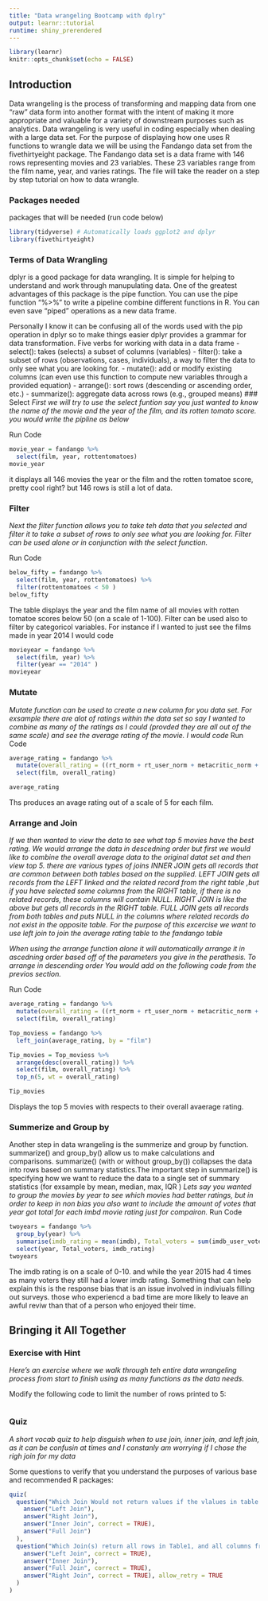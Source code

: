 ```yaml
---
title: "Data wrangeling Bootcamp with dplry"
output: learnr::tutorial
runtime: shiny_prerendered
---
```


```r
library(learnr)
knitr::opts_chunk$set(echo = FALSE)
```


## Introduction
Data wrangeling is the process of transforming and mapping data from one "raw" data form into another format with the intent of making it more appropriate and valuable for a variety of downstream purposes such as analytics. Data wrangeling is very useful in coding especially when dealing with a large data set. For the purpose of displaying how one uses R functions to wrangle data we will be using the Fandango data set from the fivethirtyeight package. The Fandango data set is a data frame with 146 rows representing movies and 23 variables. These 23 variables range from the film name, year, and varies ratings. The file will take the reader on a step by step tutorial on how to data wrangle. 

### Packages needed

packages that will be needed (run code below)

```r
library(tidyverse) # Automatically loads ggplot2 and dplyr
library(fivethirtyeight)
```

### Terms of Data Wrangling 

dplyr is a good package for data wrangling. It is simple for helping to understand and work through manupulating data. One of the greatest advantages of this package is the pipe function. You can use the pipe function “%>%” to write a pipeline combine different functions in R. You can even save "piped" operations as a new data frame. 

Personally I know it can be confusing all of the words used with the pip operation in dplyr so to make things easier dplyr provides a grammar for data transformation.
Five verbs for working with data in a data frame
- select(): takes (selects) a subset of columns (variables)
- filter(): take a subset of rows (observations, cases, individuals), a way to filter the data to only see what you are looking for. 
- mutate(): add or modify existing columns (can even use this function to compute new variables through a provided equation)
- arrange(): sort rows (descending or ascending order, etc.)
- summarize(): aggregate data across rows (e.g., grouped means)
### Select
*First we will try to use the select funtion say you just wanted to know the name of the movie and the year of the film, and its rotten tomato score. you would write the pipline as below* 

Run Code
```r
movie_year = fandango %>%
  select(film, year, rottentomatoes)
movie_year
```
it displays all 146 movies the year or the film and the rotten tomatoe score, pretty cool right? but 146 rows is still a lot of data.

### Filter

*Next the filter function allows you to take teh data that you selected and filter it to take a subset of rows to only see what you are looking for. Filter can be used alone or in conjunction with the select function.*

Run Code
```r
below_fifty = fandango %>%
  select(film, year, rottentomatoes) %>%
  filter(rottentomatoes < 50 )
below_fifty
```
The table displays the year and the film name of all movies with rotten tomatoe scores below 50 (on a scale of 1-100). Filter can be used also to filter by categoricol variables. For instance if I wanted to just see the films made in year 2014 I would code

```r
movieyear = fandango %>%
  select(film, year) %>%
  filter(year == "2014" )
movieyear
```
### Mutate 

*Mutate function can be used to create a new column for you data set. For exsample there are alot of ratings within the data set so say I wanted to combine as many of the ratings as I could (provded they are all out of the same scale) and see the average rating of the movie. I would code*
Run Code
```r
average_rating = fandango %>%
  mutate(overall_rating = ((rt_norm + rt_user_norm + metacritic_norm + metacritic_user_nom + imdb_norm)/5)) %>%
  select(film, overall_rating)

average_rating
```
Ths produces an avage rating out of a scale of 5 for each film. 

### Arrange and Join 
*If we then wanted to view the data to see what top 5 movies have the best rating. We would arrange the data in descedning order but first we would like to combine the overall average data to the original datat set and then view top 5. there are various types of joins INNER JOIN gets all records that are common between both tables based on the supplied. LEFT JOIN gets all records from the LEFT linked and the related record from the right table ,but if you have selected some columns from the RIGHT table, if there is no related records, these columns will contain NULL. RIGHT JOIN is like the above but gets all records in the RIGHT table. FULL JOIN gets all records from both tables and puts NULL in the columns where related records do not exist in the opposite table. For the purpose of this excercise we want to use left join to join the average rating table to the fandango table* 

*When using the arrange function alone it will automatically arrange it in ascedning order based off of the parameters you give in the perathesis. To arrange in descending order You would add on the following code from the previos section. *

Run Code
```r

average_rating = fandango %>%
  mutate(overall_rating = ((rt_norm + rt_user_norm + metacritic_norm + metacritic_user_nom + imdb_norm)/5)) %>%
  select(film, overall_rating)

Top_moviess = fandango %>%
  left_join(average_rating, by = "film")

Tip_movies = Top_moviess %>%
  arrange(desc(overall_rating)) %>%
  select(film, overall_rating) %>%
  top_n(5, wt = overall_rating)

Tip_movies

```
Displays the top 5 movies with respects to their overall avaerage rating.

### Summerize and Group by 
Another step in data wrangeling is the summerize and group by function. summarize() and group_by() allow us to make calculations and comparisons. summarize() (with or without group_by()) collapses the data into rows based on summary statistics.The important step in summarize() is specifying how we want to reduce the data to a single set of summary statistics (for exsample by mean, median, max, IQR ) 
*Lets say you wanted to group the movies by year to see which movies had better ratings, but in order to keep in non bias you also want to include the amount of votes that year got total for each imbd movie rating just for compairon.* 
Run Code
```r
twoyears = fandango %>%
  group_by(year) %>%
  summarise(imdb_rating = mean(imdb), Total_voters = sum(imdb_user_vote_count)) %>%
  select(year, Total_voters, imdb_rating)
twoyears
```
The imdb rating is on a scale of 0-10. and while the year 2015 had 4 times as many voters they still had a lower imdb rating. Something that can help explain this is the response bias that is an issue involved in indiviuals filling out surveys. those who experiencd a bad time are more likely to leave an awful reviw than that of a person who enjoyed their time. 

## Bringing it All Together

### Exercise with Hint

*Here's an exercise where we walk through teh entire data wrangeling process from start to finish using as many functions as the data needs.*

Modify the following code to limit the number of rows printed to 5:

```r

```


### Quiz

*A short vocab quiz to help disguish when to use join, inner join, and left join, as it can be confusin at times and I constanly am worrying if I chose the righ join for my data*

Some questions to verify that you understand the purposes of various base and recommended R packages:

```r
quiz(
  question("Which Join Would not return values if the vlalues in table 1 do not match the Values in table 2?",
    answer("Left Join"),
    answer("Right Join"),
    answer("Inner Join", correct = TRUE),
    answer("Full Join")
  ),
  question("Which Join(s) return all rows in Table1, and all columns from Table1 and Table2. Rows in Table1 with no match in Table2 will have NA values in the new columns?",
    answer("Left Join", correct = TRUE),
    answer("Inner Join"),
    answer("Full Join", correct = TRUE),
    answer("Right Join", correct = TRUE), allow_retry = TRUE
  )
)
```

